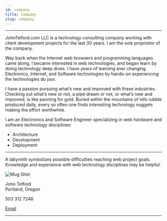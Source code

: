 ```yaml
---
id: company
title: Company
slug: company
---
```


---

JohnTelford.com LLC is a  technology consulting company working with client  development projects for the last 30 years. I am the sole proprietor of the company.


Way back when the Internet web browsers and programming languages came along, I became interested in web technologies, and began learn by doing technology deep dives. I have years of learning ever changing Electronics, Internet, and Software technologies by hands-on experiencing the technologies du jour.

I have a passion pursuing what’s new and improved with these industries. Checking out what’s new or not, a pipe dream or not, or what’s new and improved, is like panning for gold. Buried within the mountains of info rubble produced daily, every so often one finds interesting technology nuggets making the effort worthwhile.

I am an Electronics and Software Engineer specializing in web hardware and software technology disciplines:

- Architecture
- Development
- Deployment

---


A labyrinth symbolizes possible difficulties reaching web project goals. Knowledge and experience with web technology disciplines may be helpful.



![Mug Shot](/img/mugShot.png)

John Telford  
Portland, Oregon    

503 312 7248
<p><a href="mailto:john@johntelford.com">Email</a></p>

---


